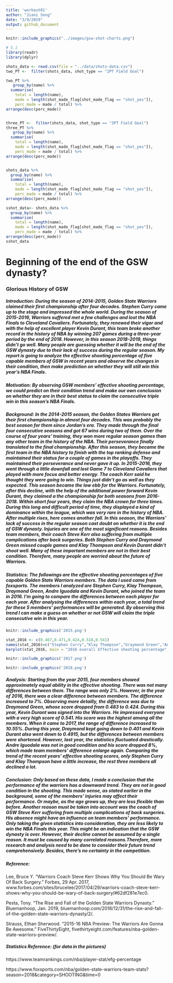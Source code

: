 ```yaml
---
title: 'workout01'
author: "Jiani Song"
date: "3/9/2019"
output: github_document
---
```

```r

knitr::include_graphics("../images/gsw-shot-charts.png")
```



```r
# 5.1
library(readr)
library(dplyr)

shots_data <- read.csv(file = "../data/shots-data.csv")
two_PT <-  filter(shots_data, shot_type == "2PT Field Goal")

two_PT %>%
   group_by(name) %>%
  summarise(
    total = length(name), 
    made = length(shot_made_flag[shot_made_flag == "shot_yes"]),
    perc_made = made / total) %>%
arrange(desc(perc_made))


three_PT <-  filter(shots_data, shot_type == "3PT Field Goal")
three_PT %>%
   group_by(name) %>%
  summarise(
    total = length(name), 
    made = length(shot_made_flag[shot_made_flag == "shot_yes"]),
    perc_made = made / total) %>%
arrange(desc(perc_made))


shots_data %>%
  group_by(name) %>%
  summarise(
    total = length(name), 
    made = length(shot_made_flag[shot_made_flag == "shot_yes"]),
    perc_made = made / total) %>%
arrange(desc(perc_made))

sshot_data<- shots_data %>%
  group_by(name) %>%
  summarise(
    total = length(name), 
    made = length(shot_made_flag[shot_made_flag == "shot_yes"]),
    perc_made = made / total) %>%
arrange(desc(perc_made))
sshot_data
```

# Beginning of the end of the GSW dynasty?
### Glorious History of GSW

##### Introduction: During the season of 2014-2015, Golden State Warriors claimed their first championship after four decades. Stephen Curry came up to the stage and impressed the whole world. During the season of 2015-2016, Warriors suffered met a few challenges and lost the NBA Finals to Cleveland Cavaliers. Fortunately, they renewed their vigor and with the help of excellent player Kevin Durant, this team broke another record in the history of NBA by winning 207 games during a three-year period by the end of 2018. However, in this season 2018-2019, things didn’t go well. Many people are guessing whether it will be the end of the GSW dynasty due to their lack of success during the regular season. My report is going to analyze the effective shooting percentage of five capable members of GSW in recent years and observe the changes in their condition, then make prediction on whether they will still win this year's NBA Finals.

##### Motivation:  By observing GSW members’ effective shooting percentage, we could predict on their condition trend and make our own conclusion on whether they are in their best status to claim the consecutive triple win in this season’s NBA Finals. 

##### Background: In the 2014-2015 season, the Golden States Warriors got their first championship in almost four decades. This was probably the best season for them since Jordan’s era. They made through the final four consecutive seasons and got 67 wins during two of them. Over the course of four years’ training, they won more regular season games than any other team in the history of the NBA. Their perseverance finally translated to the final championship. After this season, they became the first team in the NBA history to finish with the top ranking defense and maintained their status for a couple of games in the playoffs. They maintained their perseverance and never gave it up. In 2015-2016, they went through a little downfall and lost Game 7 to Cleveland Cavaliers that played with more focus and better energy. The coach Kerr said he thought they were going to win. Things just didn’t go as well as they expected. This season became the low ebb for the Warriors. Fortunately, after this decline,  with the help of the additional power forward Kevin Durant, they claimed a the championship for both seasons from 2016-2018. Within short four years, they claim the NBA crown for three times. During this long and difficult period of time, they displayed a kind of dominance within the league, which was very rare in the history of NBA. After multiple rises, here comes another fall. In this season, the Warriors’ lack of success in the regular season cast doubt on whether it is the end of GSW dynasty. Injuries are one of the most significant reasons. Besides team members, their coach Steve Kerr also suffering from multiple complications after back surgeries. Both Stephen Curry and Draymond Green missed couple games and Klay Thompson and Kevin Durant didn’t shoot well. Many of these important members are not in their best condition. Therefore, many people are worried about the future of Warriors. 

##### Statistics: The followings are the effective shooting percentages of five capable Golden State Warriors members. The data I used came from foxsports. The members I analyzed are Stephen Curry, Klay Thompson, Draymond Green, Andre Iguodala and Kevin Durant, who joined the team in 2016. I'm going to compare the differences between each player for each year. After analysing the differences within each year, a total trend for these 5 members' performances will be generated. By observing this trend I can make a guess on whether or not GSW will claim the triple consecutive win in this year. 

```r
knitr::include_graphics('2015.png')
```
```r
stat_2016 <- c(0.467,0.471,0.424,0.518,0.541)
names(stat_2016)=c("Stephen Curry","Klay Thompson","Graymond Green","Andre Iguodala","Kevin Durant")
barplot(stat_2016, main = "2016 overall Effective shooting percentage", col = "steel blue")
```

```r
knitr::include_graphics('2017.png')
```
```r
knitr::include_graphics('2018.png')
```

##### Analysis: Starting from the year 2015, four members showed approximately equal ability in the effective shooting. There was not many differences between them. The range was only 2%. However, in the year of 2016, there was a clear difference between members. The difference increased to 7%. Observing more detailly, the difference was due to Draymond Green, whose score dropped from 0.483 to 0.424. During this year, Kevin Durant was signed into the Warriors. He impressed everyone with a very high score of 0.541. His score was the highest among all the members. When it came to 2017, the range of difference increased to 10.55%. During this year, Draymond kept going down to 0.401 and Kevin Durant also went down to 0.4915, but the differences between members were shortened. However, last year, the statistics fluctuated drastically. Andre Iguodala was not in good condition and his score dropped 8%, which made team members' difference enlarge again. Comparing the trend of the recent years' effective shooting scores, only Stephen Curry and Klay Thompson have a little increase, the rest three members all declined a lot. 

##### Conclusion: Only based on these data, I made a conclusion that the performance of the warriors has a downward trend. They are not in good condition in the shooting. This made sense, as stated earlier in the background, some of the members' injuries may affect their performance. Or maybe, as the age grows up, they are less flexible than before. Another reason must be taken into account was the coach of GSW Steve Kerr suffering from multiple complications of back surgeries. His absence might have an influence on team members' performance. Only taking the given statistics into consideration, they are less likely to win the NBA Finals this year. This might be an indication that the GSW dynasty is over. However, their decline cannot be assumed by a single reason. It must be caused by many correlated reasons.Therefore, more research and analysis need to be done to consider their future trend comprehensively. Besides, there's no certainty in the competition. 

##### Reference:  

Lee, Bruce Y. “Warriors Coach Steve Kerr Shows Why You Should Be Wary Of Back Surgery.” Forbes, 29 Apr. 2017, www.forbes.com/sites/brucelee/2017/04/29/warriors-coach-steve-kerr-shows-why-you-should-be-wary-of-back-surgery/#62df281e7ec0.

Pesta, Tony. “The Rise and Fall of the Golden State Warriors Dynasty.” Bluemanhoop, Jan. 2019, bluemanhoop.com/2018/12/31/the-rise-and-fall-of-the-golden-state-warriors-dynasty/2/.

Strauss, Ethan Sherwood. “2015-16 NBA Preview: The Warriors Are Gonna Be Awesome.” FiveThirtyEight, fivethirtyeight.com/features/nba-golden-state-warriors-preview/.

##### Statistics Reference: (for data in the pictures)
https://www.teamrankings.com/nba/player-stat/efg-percentage  

https://www.foxsports.com/nba/golden-state-warriors-team-stats?season=2018&category=SHOOTING&time=0



